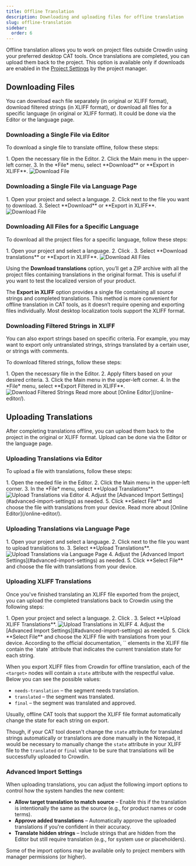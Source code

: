 ```yaml
---
title: Offline Translation
description: Downloading and uploading files for offline translation
slug: offline-translation
sidebar:
  order: 6
---
```



Offline translation allows you to work on project files outside Crowdin using your preferred desktop CAT tools. Once translations are completed, you can upload them back to the project. This option is available only if downloads are enabled in the [Project Settings](/project-settings/privacy-collaboration/#privacy) by the project manager.

## Downloading Files

You can download each file separately (in original or XLIFF format), download filtered strings (in XLIFF format), or download all files for a specific language (in original or XLIFF format). It could be done via the Editor or the language page.

<LinkCard
  title="XLIFF File Format Details"
  href="https://store.crowdin.com/xliff"
  target="_blank"
/>

### Downloading a Single File via Editor

To download a single file to translate offline, follow these steps:

<Steps>
  1. Open the necessary file in the Editor.
  2. Click the Main menu <Icon name="mdi:menu" class="inline-icon" /> in the upper-left corner.
  3. In the *File* menu, select **Download** or **Export in XLIFF**. <Image src={downloadFilesEditor} alt="Download File" />
</Steps>

### Downloading a Single File via Language Page

<Steps>
  1. Open your project and select a language.
  2. Click <Icon name="mdi:dots-horizontal" class="inline-icon" /> next to the file you want to download.
  3. Select **Download** or **Export in XLIFF**. <Image src={downloadFiles2} alt="Download File" />
</Steps>

### Downloading All Files for a Specific Language

To download all the project files for a specific language, follow these steps:

<Steps>
  1. Open your project and select a language.
  2. Click <Icon name="heroicons:arrows-up-down-solid" class="inline-icon" />.
  3. Select **Download translations** or **Export in XLIFF**. <Image src={downloadFiles} alt="Download All Files" />
</Steps>

Using the **Download translations** option, you’ll get a ZIP archive with all the project files containing translations in the original format. This is useful if you want to test the localized version of your product.

The **Export in XLIFF** option provides a single file containing all source strings and completed translations. This method is more convenient for offline translation in CAT tools, as it doesn’t require opening and exporting files individually. Most desktop localization tools support the XLIFF format.

### Downloading Filtered Strings in XLIFF

You can also export strings based on specific criteria. For example, you may want to export only untranslated strings, strings translated by a certain user, or strings with comments.

To download filtered strings, follow these steps:

<Steps>
  1. Open the necessary file in the Editor.
  2. Apply filters based on your desired criteria.
  3. Click the Main menu <Icon name="mdi:menu" class="inline-icon" /> in the upper-left corner.
  4. In the *File* menu, select **Export Filtered in XLIFF**. <Image src={downloadFilesExportFiltered} alt="Download Filtered Strings" />
</Steps>

<ReadMore>
  Read more about [Online Editor](/online-editor/).
</ReadMore>

## Uploading Translations

After completing translations offline, you can upload them back to the project in the original or XLIFF format. Upload can be done via the Editor or the language page.

### Uploading Translations via Editor

To upload a file with translations, follow these steps:

<Steps>
  1. Open the needed file in the Editor.
  2. Click the Main menu <Icon name="mdi:menu" class="inline-icon" /> in the upper-left corner.
  3. In the *File* menu, select **Upload Translations**. <Image src={uploadTranslationsEditor} alt="Upload Translations via Editor" />
  4. Adjust the [Advanced Import Settings](#advanced-import-settings) as needed.
  5. Click **Select File** and choose the file with translations from your device.
</Steps>

<ReadMore>
  Read more about [Online Editor](/online-editor/).
</ReadMore>

### Uploading Translations via Language Page

<Steps>
  1. Open your project and select a language.
  2. Click <Icon name="mdi:dots-horizontal" class="inline-icon" /> next to the file you want to upload translations to.
  3. Select **Upload Translations**. <Image src={uploadTranslationsLanguagePage} alt="Upload Translations via Language Page" />
  4. Adjust the [Advanced Import Settings](#advanced-import-settings) as needed.
  5. Click **Select File** and choose the file with translations from your device.
</Steps>

### Uploading XLIFF Translations

Once you've finished translating an XLIFF file exported from the project, you can upload the completed translations back to Crowdin using the following steps:

<Steps>
  1. Open your project and select a language.
  2. Click <Icon name="heroicons:arrows-up-down-solid" class="inline-icon" />.
  3. Select **Upload XLIFF Translations**. <Image src={uploadTranslationsXliff} alt="Upload Translations in XLIFF" />
  4. Adjust the [Advanced Import Settings](#advanced-import-settings) as needed.
  5. Click **Select File** and choose the XLIFF file with translations from your device.
</Steps>

<QuestionAnswer title="My XLIFF file was translated offline. Now It contains finished translations, but when I try to upload it back to Crowdin, the translations are not displayed in the project. What might be the reason?">
  According to the official documentation, `<target>` elements in the XLIFF file contain the `state` attribute that indicates the current translation state for each string.

  When you export XLIFF files from Crowdin for offline translation, each of the `<target>` nodes will contain a `state` attribute with the respectful value. Below you can see the possible values:

  - `needs-translation` – the segment needs translation.
  - `translated` – the segment was translated.
  - `final` – the segment was translated and approved.

  Usually, offline CAT tools that support the XLIFF file format automatically change the state for each string on export.

  Though, if your CAT tool doesn't change the `state` attribute for translated strings automatically or translations are done manually in the Notepad, it would be necessary to manually change the `state` attribute in your XLIFF file to the `translated` or `final` value to be sure that translations will be successfully uploaded to Crowdin.
</QuestionAnswer>

### Advanced Import Settings

When uploading translations, you can adjust the following import options to control how the system handles the new content:

* **Allow target translation to match source** – Enable this if the translation is intentionally the same as the source (e.g., for product names or code terms).
* **Approve added translations** – Automatically approve the uploaded translations if you're confident in their accuracy.
* **Translate hidden strings** – Include strings that are hidden from the Editor but still require translation (e.g., for system use or placeholders).

<Aside title="Permissions">
  Some of the import options may be available only to project members with manager permissions (or higher).
</Aside>
